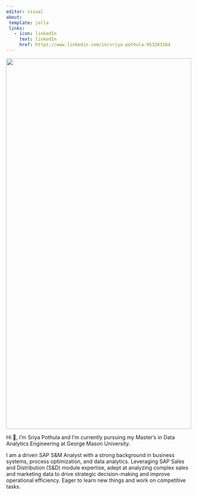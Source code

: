 ```yaml
---
editor: visual
about: 
 template: jolla
 links: 
   - icon: linkedIn
     text: linkedIn
     href: https://www.linkedin.com/in/sriya-pothula-953283184
---
```


![](IMG_7712.JPG){fig-align="center" width="500" height="1000"}

Hi 👋, I'm Sriya Pothula and I'm currently pursuing my Master's in Data Analytics Engineering at George Mason University.

I am a driven SAP S&M Analyst with a strong background in business systems, process optimization, and data analytics. Leveraging SAP Sales and Distribution (S&D) module expertise, adept at analyzing complex sales and marketing data to drive strategic decision-making and improve operational efficiency. Eager to learn new things and work on competitive tasks.
